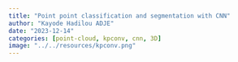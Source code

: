 ```yaml
---
title: "Point point classification and segmentation with CNN"
author: "Kayode Hadilou ADJE"
date: "2023-12-14"
categories: [point-cloud, kpconv, cnn, 3D]
image: "../../resources/kpconv.png"
---
```



